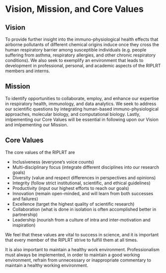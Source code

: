 # Vision, Mission, and Core Values

## Vision
To provide further insight into the immuno-physiological health effects that airborne pollutants of different chemical origins induce once they cross the human respiratory barrier among susceptible individuals (e.g. people suffering from asthma, respiratory allergies, and other chronic respiratory conditions). We also seek to exemplify an environment that leads to development in professional, personal, and academic aspects of the RIPLRT members and interns. 

## Mission
To identify opportunities to collaborate, employ, and enhance our expertise in respiratory health, immunology, and data analytics. We seek to address our scientific questions by integrating human-based immuno-physiological approaches, molecular biology, and computational biology. Lastly, imlpementing our Core Values will be essential in following upon our Vision and imlpementing our Mission. 

## Core Values
The core values of the RIPLRT are 

- Inclusiveness (everyone’s voice counts)
- Multi-disciplinary focus (integrate different disciplines into our research goals)
- Diversity (value and respect differences in perspectives and opinions)
- Integrity (follow strict institutional, scientific, and ethical guidelines)
- Productivity (input our highest efforts to reach our goals)
- Innovation (remain open-minded, and will learn from both successes and failures)
- Excellence (target the highest quality of scientific research)
- Collaboration (what is done in isolation is often accomplished better in partnership)
- Leadership (nourish from a culture of intra and inter-motivation and inspiration)

We feel that these values are vital to success in science, and it is important that every member of the RIPLRT strive to fulfill them at all times.

It is also important to maintain a healthy work environment. Professionalism must always be implemented, in order to maintain a good working environment, refrain from unnecessary or inappropriate commentary to maintain a healthy working environment. 